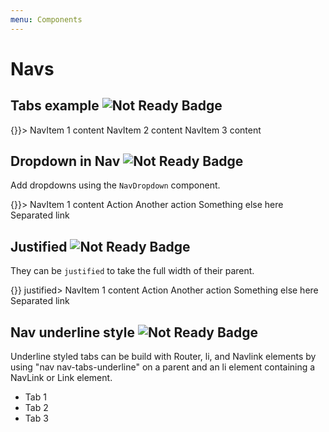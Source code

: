 ```yaml
---
menu: Components
---
```



# Navs

## Tabs example ![Not Ready Badge](https://img.shields.io/badge/component-not%20ready-red.svg#badge)

<Playground>
  <Nav bsStyle="tabs" activeKey="2" onSelect={() => {}}>
    <NavItem eventKey="1" href="">
      NavItem 1 content
    </NavItem>
    <NavItem eventKey="2" title="Item">
      NavItem 2 content
    </NavItem>
    <NavItem eventKey="3" disabled>
      NavItem 3 content
    </NavItem>
  </Nav>
</Playground>

<!--
## Stacked

Navs can also be `stacked` vertically.

<Playground>
  <Nav bsStyle="pills" stacked activeKey={1} onSelect={() => {}}>
    <NavItem eventKey={1} href="">
      NavItem 1 content
    </NavItem>
    <NavItem eventKey={2} title="Item">
      NavItem 2 content
    </NavItem>
    <NavItem eventKey={3} disabled>
      NavItem 3 content
    </NavItem>
  </Nav>
</Playground>
-->

## Dropdown in Nav ![Not Ready Badge](https://img.shields.io/badge/component-not%20ready-red.svg#badge)

Add dropdowns using the `NavDropdown` component.

<Playground>
  <Nav bsStyle="tabs" activeKey="1" onSelect={() => {}}>
    <NavItem eventKey="1" href="">
      NavItem 1 content
    </NavItem>
    <NavDropdown eventKey="2" title="Dropdown" id="nav-dropdown">
      <MenuItem eventKey="2.1">Action</MenuItem>
      <MenuItem eventKey="2.2">Another action</MenuItem>
      <MenuItem eventKey="2.3">Something else here</MenuItem>
      <MenuItem divider />
      <MenuItem eventKey="2.4">Separated link</MenuItem>
    </NavDropdown>
  </Nav>
</Playground>

## Justified ![Not Ready Badge](https://img.shields.io/badge/component-not%20ready-red.svg#badge)

They can be `justified` to take the full width of their parent.

<Playground>
  <Nav bsStyle="tabs" activeKey="1" onSelect={() => {}} justified>
    <NavItem eventKey="1" href="">
      NavItem 1 content
    </NavItem>
    <NavDropdown eventKey="2" title="Dropdown" id="nav-dropdown">
      <MenuItem eventKey="2.1">Action</MenuItem>
      <MenuItem eventKey="2.2">Another action</MenuItem>
      <MenuItem eventKey="2.3">Something else here</MenuItem>
      <MenuItem divider />
      <MenuItem eventKey="2.4">Separated link</MenuItem>
    </NavDropdown>
  </Nav>
</Playground>

## Nav underline style ![Not Ready Badge](https://img.shields.io/badge/component-not%20ready-red.svg#badge)

Underline styled tabs can be build with Router, li, and Navlink elements by using "nav nav-tabs-underline" on a parent and an li element containing a NavLink or Link element.

<Playground>
  <Router>
    <div className="nav-slider-wrapper mb5">
      <ul className="nav nav-tabs-underline">
        <li>
          <NavLink
            activeClassName="active"
            to={`/oneplace`}
          >
            Tab 1
          </NavLink>
        </li>
        <li>
          <NavLink
            activeClassName="active"
            to={`/anotherplace`}
          >
            Tab 2
          </NavLink>
        </li>
        <li>
          <NavLink
            activeClassName="active"
            to={`/athirdplace`}
          >
            Tab 3
          </NavLink>
        </li>
      </ul>
    </div>
  </Router>
</Playground>